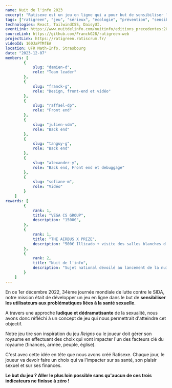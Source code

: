 ```yaml
---
name: Nuit de l'info 2023
excerpt: "Ratisexe est un jeu en ligne qui a pour but de sensibiliser les utilisateurs aux problématiques liées à la santé sexuelle."
tags: ["ratigreen", "jeu", "sérieux", "écologie", "prévention", "sensibiliser", "préjugé"]
technologies: React, TailwindCSS, DaisyUI.
eventLink: https://www.nuitdelinfo.com/nuitinfo/editions_precedentes:2023
sourceLink: https://github.com/FranckG28/ratigreen-web
projectLink: https://ratigreen.ratiscrum.fr/
videoId: 160JaPTMfEA
location: UFR Math-Info, Strasbourg
date: "2023-12-07"
members: [
        {
            slug: "damien-d",
            role: "Team leader"
        },
        {
            slug: "franck-g",
            role: "Design, front-end et vidéo"
        },
        {
            slug: "raffael-dp",
            role: "Front end"
        },
        {
            slug: "julien-vdm",
            role: "Back end"
        },
        {
            slug: "tanguy-g",
            role: "Back end"
        },
        {
            slug: "alexander-y",
            role: "Back end, Front end et debuggage"
        },
        {
            slug: "sofiane-m",
            role: "Vidéo"
        }
    ]
rewards: [
        {
            rank: 1,
            title: "VEGA CS GROUP",
            description: "1500€",
        },
        {
            rank: 1,
            title: "THE AIRBUS X PRIZE",
            description: "500€ Illicado + visite des salles blanches d'intégration satellite à Toulouse",
        },
        {
            rank: 2,
            title: "Nuit de l'info",
            description: "Sujet national dévoilé au lancement de la nuit"
        }
    ]
---
```


En ce 1er décembre 2022, 34ème journée mondiale de lutte contre le SIDA, notre mission était de développer un jeu en ligne dans le but de **sensibiliser les utilisateurs aux problématiques liées à la santé sexuelle**.

A travers une approche **ludique et dédramatisante** de la sexualité, nous avons donc réfléchi à un concept de jeu qui nous permettrait d'atteindre cet objectif.

Notre jeu tire son inspiration du jeu _Reigns_ ou le joueur doit gérer son royaume en effectuant des choix qui vont impacter l'un des facteurs clé du royaume (finances, armée, peuple, église).

C'est avec cette idée en tête que nous avons créé Ratisexe. Chaque jour, le joueur va devoir faire un choix qui va l'impacter sur sa santé, son plaisir sexuel et sur ses finances. 

**Le but du jeu ? Aller le plus loin possible sans qu'aucun de ces trois indicateurs ne finisse à zéro !**

